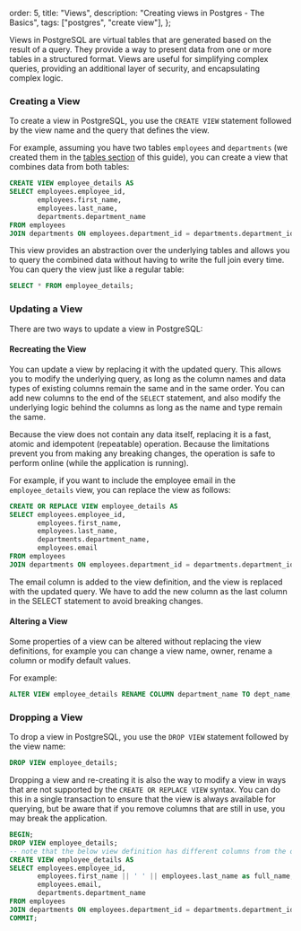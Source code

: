   order: 5,
  title: "Views",
  description: "Creating views in Postgres - The Basics",
  tags: ["postgres", "create view"],
};

Views in PostgreSQL are virtual tables that are generated based on the result of a query.
They provide a way to present data from one or more tables in a structured format. Views are useful for simplifying complex queries,
providing an additional layer of security, and encapsulating complex logic.

### Creating a View

To create a view in PostgreSQL, you use the `CREATE VIEW` statement followed by the view name and the query that defines the view.

For example, assuming you have two tables `employees` and `departments` (we created them in the [tables section](createtable) of this guide),
you can create a view that combines data from both tables:

```sql
CREATE VIEW employee_details AS
SELECT employees.employee_id,
       employees.first_name,
       employees.last_name,
       departments.department_name
FROM employees
JOIN departments ON employees.department_id = departments.department_id;
```

This view provides an abstraction over the underlying tables and allows you to query the combined data without having to write the full join
every time. You can query the view just like a regular table:

```sql
SELECT * FROM employee_details;
```

### Updating a View

There are two ways to update a view in PostgreSQL:

#### Recreating the View

You can update a view by replacing it with the updated query. This allows you to modify the underlying query, as long as the column
names and data types of existing columns remain the same and in the same order. You can add new columns to the end of the `SELECT`
statement, and also modify the underlying logic behind the columns as long as the name and type remain the same.

Because the view does not contain any data itself, replacing it is a fast, atomic and idempotent (repeatable) operation.
Because the limitations prevent you from making any breaking changes, the operation is safe to perform online (while the application is running).

For example, if you want to include the employee email in the `employee_details` view, you can replace the view as follows:

```sql
CREATE OR REPLACE VIEW employee_details AS
SELECT employees.employee_id,
       employees.first_name,
       employees.last_name,
       departments.department_name,
       employees.email
FROM employees
JOIN departments ON employees.department_id = departments.department_id;
```

The email column is added to the view definition, and the view is replaced with the updated query. We have to add the new column as the
last column in the SELECT statement to avoid breaking changes.

#### Altering a View

Some properties of a view can be altered without replacing the view definitions, for example you can change a view name, owner,
rename a column or modify default values.

For example:

```sql
ALTER VIEW employee_details RENAME COLUMN department_name TO dept_name;
```

### Dropping a View

To drop a view in PostgreSQL, you use the `DROP VIEW` statement followed by the view name:

```sql
DROP VIEW employee_details;
```

Dropping a view and re-creating it is also the way to modify a view in ways that are not supported by the `CREATE OR REPLACE VIEW` syntax.
You can do this in a single transaction to ensure that the view is always available for querying, but be aware that if you remove columns
that are still in use, you may break the application.

```sql
BEGIN;
DROP VIEW employee_details;
-- note that the below view definition has different columns from the original view
CREATE VIEW employee_details AS
SELECT employees.employee_id,
       employees.first_name || ' ' || employees.last_name as full_name,
       employees.email,
       departments.department_name
FROM employees
JOIN departments ON employees.department_id = departments.department_id;
COMMIT;
```
